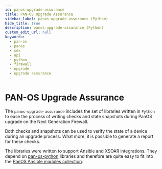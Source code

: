```yaml
---
id: panos-upgrade-assurance
title: PAN-OS Upgrade Assurance
sidebar_label: panos-upgrade-assurance (Python)
hide_title: true
description: panos-upgrade-assurance (Python)
custom_edit_url: null
keywords:
  - pan-os
  - panos
  - sdk
  - api
  - python
  - firewall
  - upgrade
  - upgrade assurance
---
```


# PAN-OS Upgrade Assurance

The `panos-upgrade-assurance` includes the set of libraries written in `Python` to ease the process of writing checks and state snapshots during PanOS upgrade on the Next Generation Firewall.

Both checks and snapshots can be used to verify the state of a device during an upgrade process. What more, it is possible to generate a report for these checks.

The libraries were written to support Ansible and XSOAR integrations. They depend on [pan-os-python](/panos/docs/panospython/) libraries and therefore are quite easy to fit into the [PanOS Ansible modules collection](https://galaxy.ansible.com/paloaltonetworks/panos).
